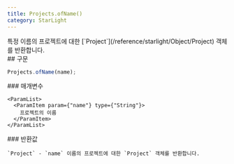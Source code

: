 ```yaml
---
title: Projects.ofName()
category: StarLight
---
```


<Section>
  특정 이름의 프로젝트에 대한 [`Project`](/reference/starlight/Object/Project) 객체를 반환합니다.
</Section>
<Section>
  ## 구문

  ~~~js
  Projects.ofName(name);
  ~~~

  <Section>
    ### 매개변수

    <ParamList>
      <ParamItem param={"name"} type={"String"}>
        프로젝트의 이름
      </ParamItem>
    </ParamList>
  </Section>
  <Section>
    ### 반환값

    `Project` - `name` 이름의 프로젝트에 대한 `Project` 객체를 반환합니다.
  </Section>
</Section>